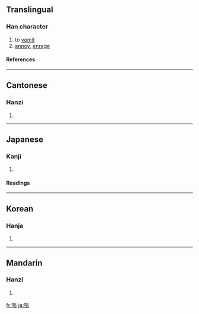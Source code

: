 {{see|呕}}

==Translingual==
===Han character===
{{Han char|rn=30|rad=口|as=11|sn=14|four=6101<sub>6</sub>|canj=口尸口口 (RSRR)}}
# to [[vomit]]
# [[annoy]], [[enrage]]
====References====
{{Han ref|kx=0206.040|dkj=04200|dj=0429.020|hdz=10674.120|uh=5614|ud=22036|bh=B9C3|bd=47555}}
----
==Cantonese==
===Hanzi===
{{yue-hanzi|jyut=|y=au2}}
# {{defn|Cantonese}}
----
==Japanese==
===Kanji===
{{ja-kanji|grade=|rs=口11}}
# {{defn|Japanese}} 
====Readings====
{{ja-readings|on=[[おう]] (ō)|kun=[[うたう]] (utau), [[はく]] (haku)}}
----
==Korean==
===Hanja===
{{ko-hanja|hangeul=[[구]], [[후]]|rv=gu, hu|mr=ku, hu}}
# {{defn|Korean}}
----
==Mandarin==
===Hanzi===
{{cmn-hanzi|sim=呕|pin=[[ōu]] ([[ou1]])|wg=ou<sup>1</sup>}}
# {{defn|Mandarin}}

[[fr:嘔]]
[[ja:嘔]]